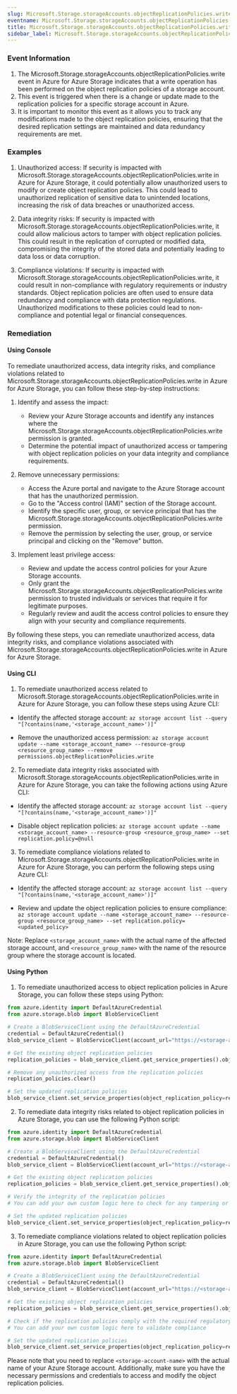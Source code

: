 ```yaml
--- 
slug: Microsoft.Storage.storageAccounts.objectReplicationPolicies.write
eventname: Microsoft.Storage.storageAccounts.objectReplicationPolicies.write
title: Microsoft.Storage.storageAccounts.objectReplicationPolicies.write
sidebar_label: Microsoft.Storage.storageAccounts.objectReplicationPolicies.write
---
```

                       
### Event Information

1. The Microsoft.Storage.storageAccounts.objectReplicationPolicies.write event in Azure for Azure Storage indicates that a write operation has been performed on the object replication policies of a storage account.
2. This event is triggered when there is a change or update made to the replication policies for a specific storage account in Azure.
3. It is important to monitor this event as it allows you to track any modifications made to the object replication policies, ensuring that the desired replication settings are maintained and data redundancy requirements are met.


### Examples

1. Unauthorized access: If security is impacted with Microsoft.Storage.storageAccounts.objectReplicationPolicies.write in Azure for Azure Storage, it could potentially allow unauthorized users to modify or create object replication policies. This could lead to unauthorized replication of sensitive data to unintended locations, increasing the risk of data breaches or unauthorized access.

2. Data integrity risks: If security is impacted with Microsoft.Storage.storageAccounts.objectReplicationPolicies.write, it could allow malicious actors to tamper with object replication policies. This could result in the replication of corrupted or modified data, compromising the integrity of the stored data and potentially leading to data loss or data corruption.

3. Compliance violations: If security is impacted with Microsoft.Storage.storageAccounts.objectReplicationPolicies.write, it could result in non-compliance with regulatory requirements or industry standards. Object replication policies are often used to ensure data redundancy and compliance with data protection regulations. Unauthorized modifications to these policies could lead to non-compliance and potential legal or financial consequences.

### Remediation

#### Using Console

To remediate unauthorized access, data integrity risks, and compliance violations related to Microsoft.Storage.storageAccounts.objectReplicationPolicies.write in Azure for Azure Storage, you can follow these step-by-step instructions:

1. Identify and assess the impact:
   - Review your Azure Storage accounts and identify any instances where the Microsoft.Storage.storageAccounts.objectReplicationPolicies.write permission is granted.
   - Determine the potential impact of unauthorized access or tampering with object replication policies on your data integrity and compliance requirements.

2. Remove unnecessary permissions:
   - Access the Azure portal and navigate to the Azure Storage account that has the unauthorized permission.
   - Go to the "Access control (IAM)" section of the Storage account.
   - Identify the specific user, group, or service principal that has the Microsoft.Storage.storageAccounts.objectReplicationPolicies.write permission.
   - Remove the permission by selecting the user, group, or service principal and clicking on the "Remove" button.

3. Implement least privilege access:
   - Review and update the access control policies for your Azure Storage accounts.
   - Only grant the Microsoft.Storage.storageAccounts.objectReplicationPolicies.write permission to trusted individuals or services that require it for legitimate purposes.
   - Regularly review and audit the access control policies to ensure they align with your security and compliance requirements.

By following these steps, you can remediate unauthorized access, data integrity risks, and compliance violations associated with Microsoft.Storage.storageAccounts.objectReplicationPolicies.write in Azure for Azure Storage.

#### Using CLI

1. To remediate unauthorized access related to Microsoft.Storage.storageAccounts.objectReplicationPolicies.write in Azure for Azure Storage, you can follow these steps using Azure CLI:

- Identify the affected storage account: `az storage account list --query "[?contains(name,'<storage_account_name>')]"`

- Remove the unauthorized access permission: `az storage account update --name <storage_account_name> --resource-group <resource_group_name> --remove permissions.objectReplicationPolicies.write`

2. To remediate data integrity risks associated with Microsoft.Storage.storageAccounts.objectReplicationPolicies.write in Azure for Azure Storage, you can take the following actions using Azure CLI:

- Identify the affected storage account: `az storage account list --query "[?contains(name,'<storage_account_name>')]"`

- Disable object replication policies: `az storage account update --name <storage_account_name> --resource-group <resource_group_name> --set replication.policy=@null`

3. To remediate compliance violations related to Microsoft.Storage.storageAccounts.objectReplicationPolicies.write in Azure for Azure Storage, you can perform the following steps using Azure CLI:

- Identify the affected storage account: `az storage account list --query "[?contains(name,'<storage_account_name>')]"`

- Review and update the object replication policies to ensure compliance: `az storage account update --name <storage_account_name> --resource-group <resource_group_name> --set replication.policy=<updated_policy>`

Note: Replace `<storage_account_name>` with the actual name of the affected storage account, and `<resource_group_name>` with the name of the resource group where the storage account is located.

#### Using Python

1. To remediate unauthorized access to object replication policies in Azure Storage, you can follow these steps using Python:

```python
from azure.identity import DefaultAzureCredential
from azure.storage.blob import BlobServiceClient

# Create a BlobServiceClient using the DefaultAzureCredential
credential = DefaultAzureCredential()
blob_service_client = BlobServiceClient(account_url="https://<storage-account-name>.blob.core.windows.net", credential=credential)

# Get the existing object replication policies
replication_policies = blob_service_client.get_service_properties().object_replication_policy

# Remove any unauthorized access from the replication policies
replication_policies.clear()

# Set the updated replication policies
blob_service_client.set_service_properties(object_replication_policy=replication_policies)
```

2. To remediate data integrity risks related to object replication policies in Azure Storage, you can use the following Python script:

```python
from azure.identity import DefaultAzureCredential
from azure.storage.blob import BlobServiceClient

# Create a BlobServiceClient using the DefaultAzureCredential
credential = DefaultAzureCredential()
blob_service_client = BlobServiceClient(account_url="https://<storage-account-name>.blob.core.windows.net", credential=credential)

# Get the existing object replication policies
replication_policies = blob_service_client.get_service_properties().object_replication_policy

# Verify the integrity of the replication policies
# You can add your own custom logic here to check for any tampering or modifications

# Set the updated replication policies
blob_service_client.set_service_properties(object_replication_policy=replication_policies)
```

3. To remediate compliance violations related to object replication policies in Azure Storage, you can use the following Python script:

```python
from azure.identity import DefaultAzureCredential
from azure.storage.blob import BlobServiceClient

# Create a BlobServiceClient using the DefaultAzureCredential
credential = DefaultAzureCredential()
blob_service_client = BlobServiceClient(account_url="https://<storage-account-name>.blob.core.windows.net", credential=credential)

# Get the existing object replication policies
replication_policies = blob_service_client.get_service_properties().object_replication_policy

# Check if the replication policies comply with the required regulatory requirements or industry standards
# You can add your own custom logic here to validate compliance

# Set the updated replication policies
blob_service_client.set_service_properties(object_replication_policy=replication_policies)
```

Please note that you need to replace `<storage-account-name>` with the actual name of your Azure Storage account. Additionally, make sure you have the necessary permissions and credentials to access and modify the object replication policies.


 